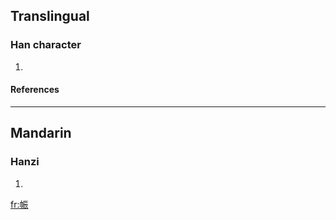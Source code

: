 ==Translingual==
===Han character===
{{Han char|rn=50|rad=巾|as=07|sn=10|four=|canj=中月一一女 (LBMMV)}}
# {{defn|Han|sort=巾07}}
====References====
{{Han ref|kx=0331.330|dkj=08914|dj=0637.260|hdz=10739.140|uh=5E2A|ud=24106}}
----
==Mandarin==
===Hanzi===
{{cmn-hanzi|pin=[[zhēn]] ([[zhen1]])|wg=chen<sup>1</sup>}}
# {{defn|Mandarin}}

[[fr:帪]]